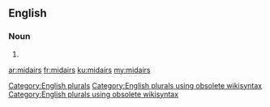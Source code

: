 ==English==

===Noun===
{{head|en}}

# {{plural of|midair}}

[[Category:English plurals]][[Category:English plurals using obsolete wikisyntax]][[Category:English plurals using obsolete wikisyntax]]

[[ar:midairs]]
[[fr:midairs]]
[[ku:midairs]]
[[my:midairs]]